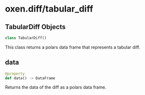 <a id="oxen.diff/tabular_diff"></a>

# oxen.diff/tabular\_diff

<a id="oxen.diff/tabular_diff.TabularDiff"></a>

## TabularDiff Objects

```python
class TabularDiff()
```

This class returns a polars data frame that represents a tabular diff.

<a id="oxen.diff/tabular_diff.TabularDiff.data"></a>

## data

```python
@property
def data() -> DataFrame
```

Returns the data of the diff as a polars data frame.

